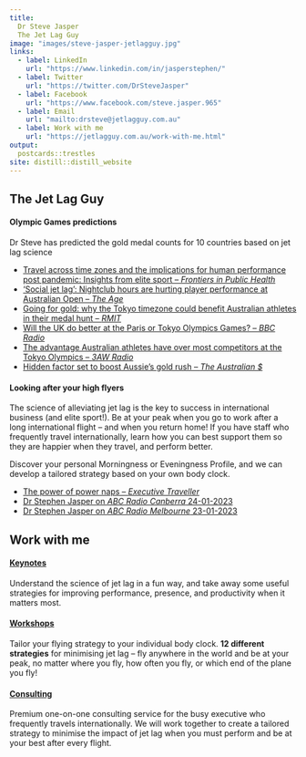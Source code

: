 ```yaml
---
title: 
  Dr Steve Jasper
  The Jet Lag Guy
image: "images/steve-jasper-jetlagguy.jpg"
links:
  - label: LinkedIn
    url: "https://www.linkedin.com/in/jasperstephen/"
  - label: Twitter
    url: "https://twitter.com/DrSteveJasper"
  - label: Facebook
    url: "https://www.facebook.com/steve.jasper.965"
  - label: Email
    url: "mailto:drsteve@jetlagguy.com.au"
  - label: Work with me
    url: "https://jetlagguy.com.au/work-with-me.html"    
output:
  postcards::trestles
site: distill::distill_website
---
```


## The Jet Lag Guy

#### Olympic Games predictions

<aside>Dr Steve has predicted the gold medal counts for 10 countries based on jet lag science</aside>

- [Travel across time zones and the implications for human performance post pandemic: Insights from elite sport -- *Frontiers in Public Health*](https://www.frontiersin.org/articles/10.3389/fpubh.2022.998484/full)
- ['Social jet lag': Nightclub hours are hurting player performance at Australian Open -- *The Age*](https://www.theage.com.au/sport/tennis/social-jet-lag-nightclub-hours-are-hurting-player-performance-at-australian-open-20230123-p5ceqm.html)
- [Going for gold: why the Tokyo timezone could benefit Australian athletes in their medal hunt -- *RMIT*](https://www.rmit.edu.au/news/all-news/2021/jul/tokyo-olympics)
- [Will the UK do better at the Paris or Tokyo Olympics Games? -- *BBC Radio*](https://www.bbc.co.uk/sounds/play/live:bbc_radio_gloucestershire/)
- [The advantage Australian athletes have over most competitors at the Tokyo Olympics -- *3AW Radio*](https://www.3aw.com.au/the-advantage-australian-athletes-have-over-most-competitors-at-the-tokyo-olympics/)
- [Hidden factor set to boost Aussie's gold rush -- *The Australian $*](https://www.theaustralian.com.au/sport/olympics/jet-lag-expert-predicting-gold-bonanza-for-australian-athletes-in-tokyo/news-story/888cd9ef3a252789e3cd491413d77d9d)  

    

#### Looking after your high flyers

The science of alleviating jet lag is the key to success in international business (and elite sport!). Be at your peak when you go to work after a long international flight – and when you return home! If you have staff who frequently travel internationally, learn how you can best support them so they are happier when they travel, and perform better.

Discover your personal Morningness or Eveningness Profile, and we can develop a tailored strategy based on your own body clock.

- [The power of power naps -- *Executive Traveller*](https://www.executivetraveller.com/power-nap-benefits-for-frequent-travellers) 
- [Dr Stephen Jasper on *ABC Radio Canberra* 24-01-2023](https://drive.google.com/file/d/1RAcCmV0Taix0MdKt_c1wUeDUEEzrsUf8/view?usp=share_link)
- [Dr Stephen Jasper on *ABC Radio Melbourne* 23-01-2023](https://drive.google.com/file/d/1A_fzTEhHF7aVtiPhCfEoEWesFB9I7Y9T/view?usp=share_link)

## Work with me

#### [Keynotes](keynotes.html)

Understand the science of jet lag in a fun way, and take away some useful strategies for improving performance, presence, and productivity when it matters most.


#### [Workshops](workshops.html)

Tailor your flying strategy to your individual body clock. **12 different strategies** for minimising jet lag – fly anywhere in the world and be at your peak, no matter where you fly, how often you fly, or which end of the plane you fly!

#### [Consulting](consulting.html)

Premium one-on-one consulting service for the busy executive who frequently travels internationally. We will work together to create a tailored strategy to minimise the impact of jet lag when you must perform and be at your best after every flight.
